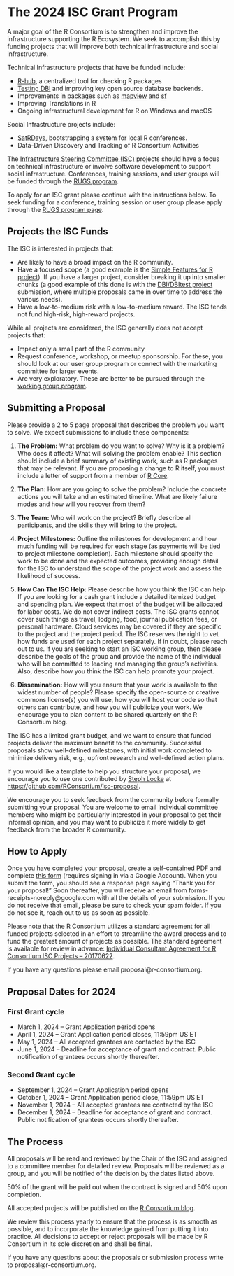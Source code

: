 # The 2024 ISC Grant Program

A major goal of the R Consortium is to strengthen and improve the infrastructure supporting the R Ecosystem. We seek to accomplish this by funding projects that will improve both technical infrastructure and social infrastructure.

Technical Infrastructure projects that have be funded include:

- [R-hub](#), a centralized tool for checking R packages
- [Testing DBI](#) and improving key open source database backends.
- Improvements in packages such as [mapview](#) and [sf](#)
- Improving Translations in R
- Ongoing infrastructural development for R on Windows and macOS

Social Infrastructure projects include:

- [SatRDays](#), bootstrapping a system for local R conferences.
- Data-Driven Discovery and Tracking of R Consortium Activities

The [Infrastructure Steering Committee (ISC)](#) projects should have a focus on technical infrastructure or involve software development to support social infrastructure. Conferences, training sessions, and user groups will be funded through the [RUGS program](#).

To apply for an ISC grant please continue with the instructions below. To seek funding for a conference, training session or user group please apply through the [RUGS program page](#).

## Projects the ISC Funds

The ISC is interested in projects that:

- Are likely to have a broad impact on the R community.
- Have a focused scope (a good example is the [Simple Features for R project](#)). If you have a larger project, consider breaking it up into smaller chunks (a good example of this done is with the [DBI/DBItest project](#) submission, where multiple proposals came in over time to address the various needs).
- Have a low-to-medium risk with a low-to-medium reward. The ISC tends not fund high-risk, high-reward projects.

While all projects are considered, the ISC generally does not accept projects that:

- Impact only a small part of the R community
- Request conference, workshop, or meetup sponsorship. For these, you should look at our user group program or connect with the marketing committee for larger events.
- Are very exploratory. These are better to be pursued through the [working group program](#).

## Submitting a Proposal

Please provide a 2 to 5 page proposal that describes the problem you want to solve. We expect submissions to include these components:

1. **The Problem:** What problem do you want to solve? Why is it a problem? Who does it affect? What will solving the problem enable? This section should include a brief summary of existing work, such as R packages that may be relevant. If you are proposing a change to R itself, you must include a letter of support from a member of [R Core](#).

2. **The Plan:** How are you going to solve the problem? Include the concrete actions you will take and an estimated timeline. What are likely failure modes and how will you recover from them?

3. **The Team:** Who will work on the project? Briefly describe all participants, and the skills they will bring to the project.

4. **Project Milestones:** Outline the milestones for development and how much funding will be required for each stage (as payments will be tied to project milestone completion). Each milestone should specify the work to be done and the expected outcomes, providing enough detail for the ISC to understand the scope of the project work and assess the likelihood of success.

5. **How Can The ISC Help:** Please describe how you think the ISC can help. If you are looking for a cash grant include a detailed itemized budget and spending plan. We expect that most of the budget will be allocated for labor costs. We do not cover indirect costs. The ISC grants cannot cover such things as travel, lodging, food, journal publication fees, or personal hardware. Cloud services may be covered if they are specific to the project and the project period. The ISC reserves the right to vet how funds are used for each project separately. If in doubt, please reach out to us. If you are seeking to start an ISC working group, then please describe the goals of the group and provide the name of the individual who will be committed to leading and managing the group’s activities. Also, describe how you think the ISC can help promote your project.

6. **Dissemination:** How will you ensure that your work is available to the widest number of people? Please specify the open-source or creative commons license(s) you will use, how you will host your code so that others can contribute, and how you will publicize your work. We encourage you to plan content to be shared quarterly on the R Consortium blog.

The ISC has a limited grant budget, and we want to ensure that funded projects deliver the maximum benefit to the community. Successful proposals show well-defined milestones, with initial work completed to minimize delivery risk, e.g., upfront research and well-defined action plans.

If you would like a template to help you structure your proposal, we encourage you to use one contributed by [Steph Locke](#) at [https://github.com/RConsortium/isc-proposal](https://github.com/RConsortium/isc-proposal).

We encourage you to seek feedback from the community before formally submitting your proposal. You are welcome to email individual committee members who might be particularly interested in your proposal to get their informal opinion, and you may want to publicize it more widely to get feedback from the broader R community.

## How to Apply

Once you have completed your proposal, create a self-contained PDF and complete [this form](https://forms.google.com) (requires signing in via a Google Account). When you submit the form, you should see a response page saying “Thank you for your proposal!” Soon thereafter, you will receive an email from forms-receipts-noreply@google.com with all the details of your submission. If you do not receive that email, please be sure to check your spam folder. If you do not see it, reach out to us as soon as possible.

Please note that the R Consortium utilizes a standard agreement for all funded projects selected in an effort to streamline the award process and to fund the greatest amount of projects as possible. The standard agreement is available for review in advance: [Individual Consultant Agreement for R Consortium ISC Projects – 20170622](https://www.r-consortium.org).

If you have any questions please email proposal@r-consortium.org.

## Proposal Dates for 2024

### First Grant cycle
- March 1, 2024 – Grant Application period opens
- April 1, 2024 – Grant Application period closes, 11:59pm US ET
- May 1, 2024 – All accepted grantees are contacted by the ISC
- June 1, 2024 – Deadline for acceptance of grant and contract. Public notification of grantees occurs shortly thereafter.

### Second Grant cycle
- September 1, 2024 – Grant Application period opens
- October 1, 2024 – Grant Application period close, 11:59pm US ET
- November 1, 2024 – All accepted grantees are contacted by the ISC
- December 1, 2024 – Deadline for acceptance of grant and contract. Public notification of grantees occurs shortly thereafter.

## The Process

All proposals will be read and reviewed by the Chair of the ISC and assigned to a committee member for detailed review. Proposals will be reviewed as a group, and you will be notified of the decision by the dates listed above.

50% of the grant will be paid out when the contract is signed and 50% upon completion.

All accepted projects will be published on the [R Consortium blog](#).

We review this process yearly to ensure that the process is as smooth as possible, and to incorporate the knowledge gained from putting it into practice. All decisions to accept or reject proposals will be made by R Consortium in its sole discretion and shall be final.

If you have any questions about the proposals or submission process write to proposal@r-consortium.org.
